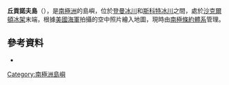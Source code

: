 {{Coord|65|54|S|99|29|E|source:GNIS|display=title}}

'''丘貢諾夫島'''（{{lang-en|Chugunov Island}}），是[[南極洲|南極洲]]的島嶼，位於[[登曼冰川|登曼冰川]]和[[斯科特冰川_(東部南極洲)|斯科特冰川]]之間，處於[[沙克爾頓冰架|沙克爾頓冰架]]末端，根據[[美國海軍|美國海軍]]拍攝的空中照片繪入地圖，現時由[[南極條約體系|南極條約體系]]管理。

==參考資料==
* {{usgs-gazetteer|id=2783}}

{{Antarctica-geo-stub}}
[[Category:南極洲島嶼|Category:南極洲島嶼]]